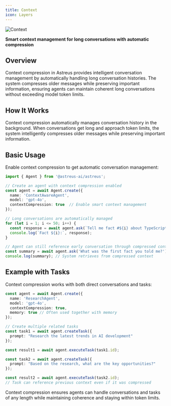 ```yaml
---
title: Context
icon: Layers
---
```


![Context](/docs/context.webp)


**Smart context management for long conversations with automatic compression**

## Overview

Context compression in Astreus provides intelligent conversation management by automatically handling long conversation histories. The system compresses older messages while preserving important information, ensuring agents can maintain coherent long conversations without exceeding model token limits.

## How It Works

Context compression automatically manages conversation history in the background. When conversations get long and approach token limits, the system intelligently compresses older messages while preserving important information.

## Basic Usage

Enable context compression to get automatic conversation management:

```typescript
import { Agent } from '@astreus-ai/astreus';

// Create an agent with context compression enabled
const agent = await Agent.create({
  name: 'ContextAwareAgent',
  model: 'gpt-4o',
  contextCompression: true  // Enable smart context management
});

// Long conversations are automatically managed
for (let i = 1; i <= 50; i++) {
  const response = await agent.ask(`Tell me fact #${i} about TypeScript`);
  console.log(`Fact ${i}:`, response);
}

// Agent can still reference early conversation through compressed context
const summary = await agent.ask('What was the first fact you told me?');
console.log(summary); // System retrieves from compressed context
```

## Example with Tasks

Context compression works with both direct conversations and tasks:

```typescript
const agent = await Agent.create({
  name: 'ResearchAgent',
  model: 'gpt-4o',
  contextCompression: true,
  memory: true // Often used together with memory
});

// Create multiple related tasks
const task1 = await agent.createTask({
  prompt: "Research the latest trends in AI development"
});

const result1 = await agent.executeTask(task1.id);

const task2 = await agent.createTask({
  prompt: "Based on the research, what are the key opportunities?"
});

const result2 = await agent.executeTask(task2.id);
// Task can reference previous context even if it was compressed
```

Context compression ensures agents can handle conversations and tasks of any length while maintaining coherence and staying within token limits.